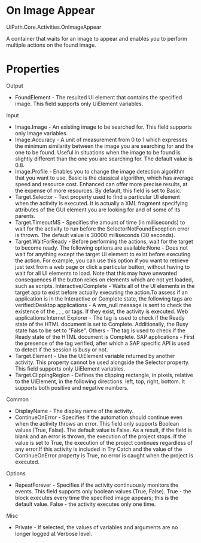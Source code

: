 ﻿# On Image Appear

UiPath.Core.Activities.OnImageAppear

A container that waits for an image to appear and enables you to perform multiple actions on the found image.

# Properties

Output

* FoundElement - The resulted UI element that contains the specified image. This field supports only UiElement variables.

Input

* Image.Image - An existing image to be searched for. This field supports only Image variables.
* Image.Accuracy - A unit of measurement from 0 to 1 which expresses the minimum similarity between the image you are searching for and the one to be found. Useful in situations when the image to be found is slightly different than the one you are searching for. The default value is 0.8.
* Image.Profile - Enables you to change the image detection algorithm that you want to use. Basic is the classical algorithm, which has average speed and resource cost. Enhanced can offer more precise results, at the expense of more resources. By default, this field is set to Basic.
* Target.Selector - Text property used to find a particular UI element when the activity is executed. It is actually a XML fragment specifying attributes of the GUI element you are looking for and of some of its parents.
* Target.TimeoutMS - Specifies the amount of time (in milliseconds) to wait for the activity to run before the SelectorNotFoundException error is thrown. The default value is 30000 milliseconds (30 seconds).
* Target.WaitForReady - Before performing the actions, wait for the target to become ready. The following options are available:None - Does not wait for anything except the target UI element to exist before executing the action. For example, you can use this option if you want to retrieve just text from a web page or click a particular button, without having to wait for all UI elements to load. Note that this may have unwanted consequences if the button relies on elements which are not yet loaded, such as scripts. Interactive/Complete - Waits all of the UI elements in the target app to exist before actually executing the action.To assess if an application is in the Interactive or Complete state, the following tags are verified:Desktop applications - A wm_null message is sent to check the existence of the <wnd>, <ctrl>, <java>, or <uia> tags. If they exist, the activity is executed. Web applications:Internet Explorer - The <webctrl> tag is used to check if the Ready state of the HTML document is set to Complete. Additionally, the Busy state has to be set to "False". Others - The <webctrl> tag is used to check if the Ready state of the HTML document is Complete. SAP applications - First the presence of the <wnd> tag verified, after which a SAP specific API is used to detect if the session is busy or not.
* Target.Element - Use the UiElement variable returned by another activity. This property cannot be used alongside the Selector property. This field supports only UiElement variables.
* Target.ClippingRegion - Defines the clipping rectangle, in pixels, relative to the UiElement, in the following directions: left, top, right, bottom. It supports both positive and negative numbers.

Common

* DisplayName - The display name of the activity.
* ContinueOnError - Specifies if the automation should continue even when the activity throws an error. This field only supports Boolean values (True, False). The default value is False. As a result, if the field is blank and an error is thrown, the execution of the project stops. If the value is set to True, the execution of the project continues regardless of any error.If this activity is included in Try Catch and the value of the ContinueOnError property is True, no error is caught when the project is executed.

Options

* RepeatForever - Specifies if the activity continuously monitors the events. This field supports only boolean values (True, False). True - the block executes every time the specified image appears; this is the default value. False - the activity executes only one time.

Misc

* Private - If selected, the values of variables and arguments are no longer logged at Verbose level.
